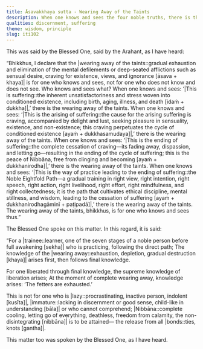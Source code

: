 ```yaml
---
title: Āsavakkhaya sutta - Wearing Away of the Taints
description: When one knows and sees the four noble truths, there is the wearing away of the taints.
qualities: discernment, suffering
theme: wisdom, principle
slug: iti102
---
```


This was said by the Blessed One, said by the Arahant, as I have heard:

“Bhikkhus, I declare that the |wearing away of the taints::gradual exhaustion and elimination of the mental defilements or deep-seated afflictions such as sensual desire, craving for existence, views, and ignorance [āsava + khaya]| is for one who knows and sees, not for one who does not know and does not see. Who knows and sees what? When one knows and sees: ‘|This is suffering::the inherent unsatisfactoriness and stress woven into conditioned existence, including birth, aging, illness, and death [idaṁ + dukkha]|,’ there is the wearing away of the taints. When one knows and sees: ‘|This is the arising of suffering::the cause for the arising suffering is craving, accompanied by delight and lust, seeking pleasure in sensuality, existence, and non-existence; this craving perpetuates the cycle of conditioned existence [ayaṁ + dukkhasamudaya]|,’ there is the wearing away of the taints. When one knows and sees: ‘|This is the ending of suffering::the complete cessation of craving—its fading away, dispassion, and letting go—resulting in the ending of the cycle of suffering; this is the peace of Nibbāna, free from clinging and becoming [ayaṁ + dukkhanirodha]|,’ there is the wearing away of the taints. When one knows and sees: ‘|This is the way of practice leading to the ending of suffering::the Noble Eightfold Path—a gradual training in right view, right intention, right speech, right action, right livelihood, right effort, right mindfulness, and right collectedness; it is the path that cultivates ethical discipline, mental stillness, and wisdom, leading to the cessation of suffering [ayaṁ + dukkhanirodhagāminī + paṭipadā]|,’ there is the wearing away of the taints. The wearing away of the taints, bhikkhus, is for one who knows and sees thus.”

The Blessed One spoke on this matter. In this regard, it is said:

“For a |trainee::learner, one of the seven stages of a noble person before full awakening [sekha]| who is practicing,
following the direct path;
The knowledge of the |wearing away::exhaustion, depletion, gradual destruction [khaya]| arises first,
then follows final knowledge.

For one liberated through final knowledge,
the supreme knowledge of liberation arises;
At the moment of complete wearing away, knowledge arises:
‘The fetters are exhausted.’

This is not for one who is |lazy::procrastinating, inactive person, indolent [kusīta]|,
|immature::lacking in discernment or good sense, child-like in understanding [bāla]| or who cannot comprehend;
|Nibbāna::complete cooling, letting go of everything, deathless, freedom from calamity, the non-disintegrating [nibbāna]| is to be attained—
the release from all |bonds::ties, knots [gantha]|.

This matter too was spoken by the Blessed One, as I have heard.